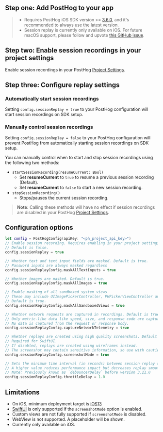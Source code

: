 ## Step one: Add PostHog to your app



<IOSInstall />

> - Requires PostHog iOS SDK version >= [3.6.0](https://github.com/PostHog/posthog-ios/releases), and it's recommended to always use the latest version.
> - Session replay is currently only available on iOS. For future macOS support, please follow and upvote [this GitHub issue](https://github.com/PostHog/posthog-ios/issues/200).

## Step two: Enable session recordings in your project settings

Enable session recordings in your PostHog [Project Settings](https://app.posthog.com/project/settings).

<ProductScreenshot
  imageLight={EnableSessionReplayLight} 
  imageDark={EnableSessionReplayDark} 
  alt="Enable session recordings in your PostHog'"
  classes="rounded"
/>

## Step three: Configure replay settings

### Automatically start session recordings

Setting `config.sessionReplay = true` to your PostHog configuration will start session recordings on SDK setup.

### Manually control session recordings

Setting `config.sessionReplay = false` to your PostHog configuration will prevent PostHog from automatically starting session recordings on SDK setup. 

You can manually control when to start and stop session recordings using the following two methods:

- `startSessionRecording(resumeCurrent: Bool)`
  - Set **resumeCurrent** to `true` to resume a previous session recording (Default). 
  - Set **resumeCurrent** to `false` to start a new session recording. 
- `stopSessionRecording()` 
  - Stops/pauses the current session recording.

> **Note:** Calling these methods will have no effect if session recordings are disabled in your PostHog [Project Settings](https://app.posthog.com/project/settings).

## Configuration options

```swift
let config = PostHogConfig(apiKey: "<ph_project_api_key>")
// Enable session recording. Requires enabling in your project settings as well.
// Default is false.
config.sessionReplay = true

// Whether text and text input fields are masked. Default is true.
// Password inputs are always masked regardless
config.sessionReplayConfig.maskAllTextInputs = true

// Whether images are masked. Default is true.
config.sessionReplayConfig.maskAllImages = true

// Enable masking of all sandboxed system views
// These may include UIImagePickerController, PHPickerViewController and CNContactPickerViewController
// Default is true.
config.sessionReplayConfig.maskAllSandboxedViews = true

// Whether network requests are captured in recordings. Default is true
// Only metric-like data like speed, size, and response code are captured. 
// No data is captured from the request or response body.
config.sessionReplayConfig.captureNetworkTelemetry = true

// Whether replays are created using high quality screenshots. Default is false.
// Required for SwiftUI.
// If disabled, replays are created using wireframes instead.
// The screenshot may contain sensitive information, so use with caution
config.sessionReplayConfig.screenshotMode = true

// Sets the minimum time interval (in seconds) between session replay snapshots.
// A higher value reduces performance impact but decreases replay smoothness. Default is 1.0s.
// Note: Previously known as `debouncerDelay` before version 3.21.0
config.sessionReplayConfig.throttleDelay = 1.0
```

## Limitations

- On iOS, minimum deployment target is [iOS13](/docs/libraries/ios)
- [SwiftUI](https://developer.apple.com/xcode/swiftui/) is only supported if the `screenshotMode` option is enabled.
- Custom views are not fully supported if `screenshotMode` is disabled.
- WebView is not supported. A placeholder will be shown.
- Currently only available on iOS.
